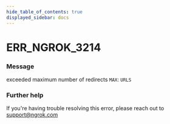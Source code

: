 ```yaml
---
hide_table_of_contents: true
displayed_sidebar: docs
---
```



# ERR_NGROK_3214

### Message

exceeded maximum number of redirects `MAX`: `URLS`

<ErrorDetails error="err_ngrok_3214" />

### Further help

If you're having trouble resolving this error, please reach out to [support@ngrok.com](mailto:support@ngrok.com?subject=Help%20with%20ERR_NGROK_3214)
